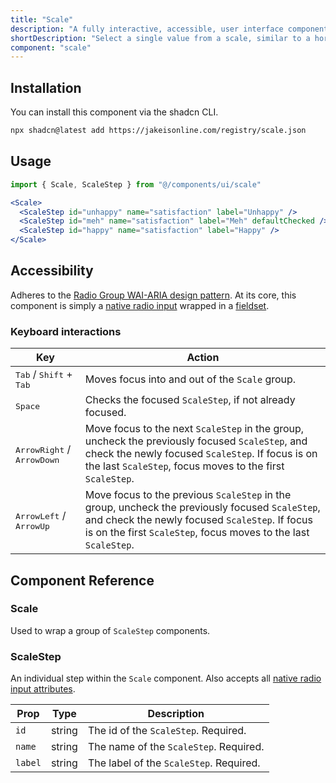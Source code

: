 ```yaml
---
title: "Scale"
description: "A fully interactive, accessible, user interface component that allows users to easily pick a value from a horizontal scale."
shortDescription: "Select a single value from a scale, similar to a horizontal radio group"
component: "scale"
---
```



<ExampleWithSource code={ScaleDemoRaw}>
  <ScaleDemo client:load />
</ExampleWithSource>

## Installation

You can install this component via the shadcn CLI.

```bash
npx shadcn@latest add https://jakeisonline.com/registry/scale.json
```

## Usage

```jsx
import { Scale, ScaleStep } from "@/components/ui/scale"
```

```jsx
<Scale>
  <ScaleStep id="unhappy" name="satisfaction" label="Unhappy" />
  <ScaleStep id="meh" name="satisfaction" label="Meh" defaultChecked />
  <ScaleStep id="happy" name="satisfaction" label="Happy" />
</Scale>
```

## Accessibility

Adheres to the [Radio Group WAI-ARIA design pattern](https://www.w3.org/WAI/ARIA/apg/patterns/radio/). At its core, this component is simply a [native radio input](https://developer.mozilla.org/en-US/docs/Web/HTML/Element/input/radio) wrapped in a [fieldset](https://developer.mozilla.org/en-US/docs/Web/HTML/Element/fieldset).

### Keyboard interactions

| Key                                                | Action                                                                                                                                                                                                               |
| -------------------------------------------------- | -------------------------------------------------------------------------------------------------------------------------------------------------------------------------------------------------------------------- |
| <kbd>Tab</kbd> / <kbd>Shift</kbd> + <kbd>Tab</kbd> | Moves focus into and out of the `Scale` group.                                                                                                                                                                       |
| <kbd>Space</kbd>                                   | Checks the focused `ScaleStep`, if not already focused.                                                                                                                                                              |
| <kbd>ArrowRight</kbd> / <kbd>ArrowDown</kbd>       | Move focus to the next `ScaleStep` in the group, uncheck the previously focused `ScaleStep`, and check the newly focused `ScaleStep`. If focus is on the last `ScaleStep`, focus moves to the first `ScaleStep`.     |
| <kbd>ArrowLeft</kbd> / <kbd>ArrowUp</kbd>          | Move focus to the previous `ScaleStep` in the group, uncheck the previously focused `ScaleStep`, and check the newly focused `ScaleStep`. If focus is on the first `ScaleStep`, focus moves to the last `ScaleStep`. |

## Component Reference

### Scale

Used to wrap a group of `ScaleStep` components.

### ScaleStep

An individual step within the `Scale` component. Also accepts all [native radio input attributes](https://developer.mozilla.org/en-US/docs/Web/HTML/Element/input/radio).

| Prop    | Type   | Description                             |
| ------- | ------ | --------------------------------------- |
| `id`    | string | The id of the `ScaleStep`. Required.    |
| `name`  | string | The name of the `ScaleStep`. Required.  |
| `label` | string | The label of the `ScaleStep`. Required. |
